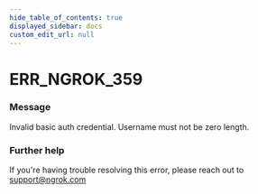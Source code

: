 ```yaml
---
hide_table_of_contents: true
displayed_sidebar: docs
custom_edit_url: null
---
```



# ERR_NGROK_359

### Message

Invalid basic auth credential. Username must not be zero length.

### Further help

If you're having trouble resolving this error, please reach out to [support@ngrok.com](mailto:support@ngrok.com?subject=Help%20with%20ERR_NGROK_359)

<ErrorDetails error="err_ngrok_359" />
